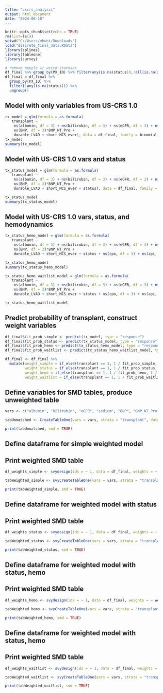 ---
title: "uscrs_analysis"
output: html_document
date: "2024-06-18"
---

```{r}
knitr::opts_chunk$set(echo = TRUE)
rm(list=ls())
setwd("C:/Users/mhwhi/Downloads")
load("discrete_final_data.RData")
library(splines)
library(tableone)
library(survey)

# remove people w/ weird statuses
df_final %>% group_by(PX_ID) %>% filter(any(is.na(status)),!all(is.na(status)))
df_final = df_final %>%
  group_by(PX_ID) %>%
  filter(!any(is.na(status))) %>%
  ungroup()
```

## Model with only variables from US-CRS 1.0
```{r}
tx_model = glm(formula = as.formula(
   transplant ~ 
    ns(albumin, df = 3) + ns(bilirubin, df = 3) + ns(eGFR, df = 3) + ns(sodium, df = 3) + 
    ns(BNP, df = 3)*BNP_NT_Pro +
    durable_LVAD + short_MCS_ever), data = df_final, family = binomial)
tx_model
summary(tx_model)
```
## Model with US-CRS 1.0 vars and status
```{r}
tx_status_model = glm(formula = as.formula(
   transplant ~ 
    ns(albumin, df = 3) + ns(bilirubin, df = 3) + ns(eGFR, df = 3) + ns(sodium, df = 3) + 
    ns(BNP, df = 3)*BNP_NT_Pro + 
    durable_LVAD + short_MCS_ever + status), data = df_final, family = binomial)

tx_status_model
summary(tx_status_model)
```

## Model with US-CRS 1.0 vars, status, and hemodynamics
```{r}
tx_status_hemo_model = glm(formula = as.formula(
   transplant ~ 
    ns(albumin, df = 3) + ns(bilirubin, df = 3) + ns(eGFR, df = 3) + ns(sodium, df = 3) + 
    ns(BNP, df = 3)*BNP_NT_Pro + 
    durable_LVAD + short_MCS_ever + status + ns(cpo, df = 3) + ns(api, df = 3) + ns(papi, df = 3)), data = df_final, family = binomial)

tx_status_hemo_model
summary(tx_status_hemo_model)
```
```{r}

tx_status_hemo_waitlist_model = glm(formula = as.formula(
   transplant ~ 
    ns(albumin, df = 3) + ns(bilirubin, df = 3) + ns(eGFR, df = 3) + ns(sodium, df = 3) + 
    ns(BNP, df = 3)*BNP_NT_Pro + 
    durable_LVAD + short_MCS_ever + status + ns(cpo, df = 3) + ns(api, df = 3) + ns(papi, df = 3) + ns(time_since_listing, df = 3)), data = df_final, family = binomial)

tx_status_hemo_waitlist_model
```


## Predict probability of transplant, construct weight variables
```{r}
df_final$fit_prob_simple <- predict(tx_model, type = "response")
df_final$fit_prob_status <- predict(tx_status_model, type = "response")
df_final$fit_prob_hemo <- predict(tx_status_hemo_model, type = "response")
df_final$fit_prob_waitlist <- predict(tx_status_hemo_waitlist_model, type = "response")

df_final <- df_final %>%
  mutate(weight_simple = if_else(transplant == 1, 1 / fit_prob_simple, 1 / (1 - fit_prob_simple)),
         weight_status = if_else(transplant == 1, 1 / fit_prob_status, 1 / (1 - fit_prob_status)),
         weight_hemo = if_else(transplant == 1, 1 / fit_prob_hemo, 1 / (1 - fit_prob_hemo)),
         weight_waitlist = if_else(transplant == 1, 1 / fit_prob_waitlist, 1 / 1 - fit_prob_waitlist))

```


## Define variables for SMD tables, produce unweighted table
```{r}
vars <- c("albumin", "bilirubin", "eGFR", "sodium", "BNP", "BNP_NT_Pro", "durable_LVAD", "short_MCS_ever", "status", "cpo", "api", "papi", "time_since_listing")

tabUnmatched <- CreateTableOne(vars = vars, strata = "transplant", data = df_final, test = FALSE)

print(tabUnmatched, smd = TRUE)
```

## Define dataframe for simple weighted model
## Print weighted SMD table
```{r}
df_weights_simple <- svydesign(ids = ~ 1, data = df_final, weights = ~ weight_simple)

tabWeighted_simple <- svyCreateTableOne(vars = vars, strata = "transplant", data = df_weights_simple, test = FALSE)

print(tabWeighted_simple, smd = TRUE)
```


## Define dataframe for weighted model with status
## Print weighted SMD table
```{r}
df_weights_status <- svydesign(ids = ~ 1, data = df_final, weights = ~ weight_status)

tabWeighted_status <- svyCreateTableOne(vars = vars, strata = "transplant", data = df_weights_status, test = FALSE)

print(tabWeighted_status, smd = TRUE)
```



## Define dataframe for weighted model with status, hemo
## Print weighted SMD table
```{r}
df_weights_hemo <- svydesign(ids = ~ 1, data = df_final, weights = ~ weight_hemo)

tabWeighted_hemo <- svyCreateTableOne(vars = vars, strata = "transplant", data = df_weights_hemo, test = FALSE)

print(tabWeighted_hemo, smd = TRUE)
```
## Define dataframe for weighted model with status, hemo
## Print weighted SMD table
```{r}
df_weights_waitlist <- svydesign(ids = ~ 1, data = df_final, weights = ~ weight_waitlist)

tabWeighted_waitlist <- svyCreateTableOne(vars = vars, strata = "transplant", data = df_weights_waitlist, test = FALSE)

print(tabWeighted_waitlist, smd = TRUE)
```